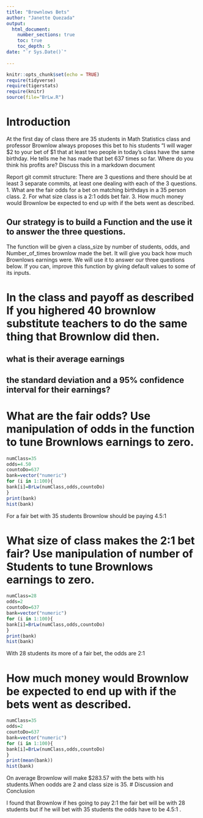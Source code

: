 ```yaml
---
title: "Brownlows Bets"
author: "Janette Quezada"
output: 
  html_document:
    number_sections: true
    toc: true
    toc_depth: 5
date: "`r Sys.Date()`"    
    
---
```

```r
knitr::opts_chunk$set(echo = TRUE)
require(tidyverse)
require(tigerstats)
require(knitr)
source(file="BrLw.R")
```


<!-- We recommend you use git branches -- create a separate branch for each major section i.e. Introduction, Methods, Results, Inferential Results, and Discussion and Conclusions - leave the YAML block untouched until the final merge where you put in your own name !-->

# Introduction

<!--In this section you explain what you are trying to show.  Where did the data come from?  What is the research or other question you are trying to answer?!-->

 At the first day of class there are 35 students in Math Statistics class and professor Brownlow always proposes this bet to his students "I will wager $2 to your bet of $1 that at least two people in today's class have  the same birthday.  He tells me he has made that bet 637 times so far. Where do you think his profits are? Discuss this in a markdown document
 
Report git commit structure:
There are 3 questions and there should be at least 3 separate commits, at least one dealing with each of the 3 questions.
1. What are the fair odds for a bet on matching birthdays in a 35 person class.
2. For what size class is a 2:1 odds bet fair.
3. How much money would Brownlow be expected to end up with if the bets went as described.

## Our strategy is to build a Function and the use it to answer the three questions. 

The function will be given a class_size by number of students, odds, and Number_of_times brownlow made the bet.  It will give you back how much Brownlows earnings were. We will use it to answer our three questions below. If you can, improve this function by giving default values to some of its inputs. 

# In the class and payoff as described  If you highered 40 brownlow substitute teachers to do the same thing that Brownlow did then.
## what is their average earnings
## the standard deviation and a 95% confidence interval for their earnings?
  
<!--Explain and display your method of coming up with a 95% confidence interval of  professor Brownlows winnings (or losings)-->


# What are the fair odds? Use manipulation of odds in the function to tune Brownlows earnings to zero. 

```r
numClass=35
odds=4.50
countoDo=637
bank=vector("numeric")
for (i in 1:100){
bank[i]=BrLw(numClass,odds,countoDo)
}
print(bank)
hist(bank)
```



For a fair bet with 35 students Brownlow should be paying 4.5:1 


<!--Decide on your methods:  In this section explain the approach you will take to attack the issue --- how will you decide on a likely estimate of professor Brownlow's earnings or losses after 637 bets. Also explain how you construct a 95% confidence interval about your estimate of his winnings !-->




# What size of class makes the 2:1 bet fair?  Use manipulation of number of Students to tune Brownlows earnings to zero.

<!--Explain and display the results of your method of coming up with the estimate of professor Brownlows betting profits!-->



```r
numClass=28
odds=2
countoDo=637
bank=vector("numeric")
for (i in 1:100){
bank[i]=BrLw(numClass,odds,countoDo)
}
print(bank)
hist(bank)
```



With 28 students its more of a fair bet, the odds are 2:1

# How much money would Brownlow be expected to end up with if the bets went as described.


```r
numClass=35
odds=2
countoDo=637
bank=vector("numeric")
for (i in 1:100){
bank[i]=BrLw(numClass,odds,countoDo)
}
print(mean(bank))
hist(bank)
```


On average Brownlow will make $283.57 with the bets with his students.When oodds are 2 and class size is 35.
# Discussion and Conclusion

<!--Discussion and conclusion here.  If professor Brownlow is consistantly making or losing money how could he change his payout so that his profits center on zero?  Also discuss what size his class should be in order to have his current scheme balance at zero profit.!-->

I found that Brownlow if hes going to pay 2:1 the fair bet will be with 28 students but if he will bet with 35 students the odds have to be 4.5:1 .

